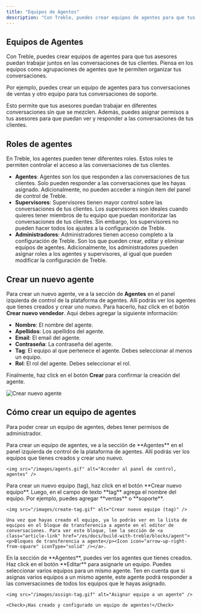 ```yaml
---
title: "Equipos de Agentes"
description: "Con Treble, puedes crear equipos de agentes para que tus asesores puedan trabajar juntos en las conversaciones de tus clientes."
---
```


## Equipos de Agentes

Con Treble, puedes crear equipos de agentes para que tus asesores puedan trabajar juntos en las conversaciones de tus clientes. Piensa en los equipos como agrupaciones de agentes que te permiten organizar tus conversaciones.

Por ejemplo, puedes crear un equipo de agentes para tus conversaciones de ventas y otro equipo para tus conversaciones de soporte.

Esto permite que tus asesores puedan trabajar en diferentes conversaciones sin que se mezclen. Además, puedes asignar permisos a tus asesores para que puedan ver y responder a las conversaciones de tus clientes.

## Roles de agentes

En Treble, los agentes pueden tener diferentes roles. Estos roles te permiten controlar el acceso a las conversaciones de tus clientes.

- **Agentes**: Agentes son los que responden a las conversaciones de tus clientes. Solo pueden responder a las conversaciones que les hayas asignado. Adicionalmente, no pueden acceder a ningún item del panel de control de Treble.
- **Supervisores**: Supervisores tienen mayor control sobre las conversaciones de tus clientes. Los supervisores son ideales cuando quieres tener miembros de tu equipo que puedan monitorizar las conversaciones de tus clientes. Sin embargo, los supervisores no pueden hacer todos los ajustes a la configuración de Treble.
- **Administradores**: Administradores tienen acceso completo a la configuración de Treble. Son los que pueden crear, editar y eliminar equipos de agentes. Adicionalmente, los administradores pueden asignar roles a los agentes y supervisores, al igual que pueden modificar la configuración de Treble.

## Crear un nuevo agente

Para crear un nuevo agente, ve a la sección de **Agentes** en el panel izquierda de control de la plataforma de agentes. Allí podrás ver los agentes que tienes creados y crear uno nuevo. Para hacerlo, haz click en el botón **Crear nuevo vendedor**. Aqui debes agregar la siguiente información:

- **Nombre**: El nombre del agente.
- **Apellidos**: Los apellidos del agente.
- **Email**: El email del agente.
- **Contraseña**: La contraseña del agente.
- **Tag**: El equipo al que pertenece el agente. Debes seleccionar al menos un equipo.
- **Rol**: El rol del agente. Debes seleccionar el rol.

Finalmente, haz click en el botón **Crear** para confirmar la creación del agente.

<img src="/images/create-agent.gif" alt="Crear nuevo agente" />

## Cómo crear un equipo de agentes

<Note>Para poder crear un equipo de agentes, debes tener permisos de administrador.</Note>

<Steps>
  <Step title="Ingresar al panel de control">
    Para crear un equipo de agentes, ve a la sección de **Agentes** en el panel izquierda de control de la plataforma de agentes. Allí podrás ver los equipos que tienes creados y crear uno nuevo. 

    <img src="/images/agents.gif" alt="Acceder al panel de control, agentes" />
  </Step>
  <Step title="Crear nuevo equipo (tag)">
    Para crear un nuevo equipo (tag), haz click en el botón **Crear nuevo equipo**. Luego, en el campo de texto **tag** agrega el nombre del equipo. Por ejemplo, puedes agregar **ventas** o **soporte**.

    <img src="/images/create-tag.gif" alt="Crear nuevo equipo (tag)" />

    Una vez que hayas creado el equipo, ya lo podrás ver en la lista de equipos en el bloque de transferencia a agente en el editor de conversaciones. Para ver este bloque, lee la sección de <a class="article-link" href="/es/docs/build-with-treble/blocks/agent"><p>Bloques de transferencia a agente</p><Icon icon="arrow-up-right-from-square" iconType="solid" /></a>.
  </Step>
  <Step title="Asigna equipos a tus agentes">
    En la sección de **Agentes**, puedes ver los agentes que tienes creados. Haz click en el botón **Editar** <Icon icon="pencil" iconType="solid" /> para asignarle un equipo. Puedes seleccionar varios equipos para un mismo agente. Ten en cuenta que si asignas varios equipos a un mismo agente, este agente podrá responder a las conversaciones de todos los equipos que le hayas asignado.

    <img src="/images/assign-tag.gif" alt="Asignar equipo a un agente" />

    <Check>¡Has creado y configurado un equipo de agentes!</Check>
  </Step>
</Steps>





